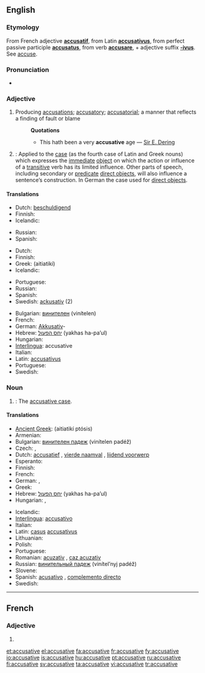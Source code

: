 ==English==

===Etymology===
From French adjective '''[[accusatif]]''', from Latin '''[[accusativus]]''', from perfect passive participle '''[[accusatus]]''', from verb '''[[accusare]]''', + adjective suffix '''[[-ivus]]'''. See [[accuse]].

===Pronunciation===
* {{audio|en-us-accusative.ogg|Audio (US)}}

===Adjective===
{{en-adj|-}}

# Producing [[accusation]]s; [[accusatory]]; [[accusatorial]]; a manner that reflects a finding of fault or blame
#: '''Quotations'''
#:* This hath been a very '''accusative''' age &mdash; [[w:Sir E. Dering|Sir E. Dering]]
# {{Grammar}}<!-- this is a template...if you wish to change the format, please edit the template itself -->: Applied to the [[case]] (as the fourth case of Latin and Greek nouns) which expresses the [[immediate]] [[direct object|object]] on which the action or influence of a [[transitive]] verb has its limited influence. Other parts of speech, including secondary or [[predicate]] [[direct object]]s, will also influence a sentence’s construction. In German the case used for [[direct object]]s.

====Translations====
{{trans-top|producing accusations; accusatory}}
* Dutch: [[beschuldigend]]
* Finnish: {{t-|fi|syyttävä}}
* Icelandic: {{t+|is|ásaka|m|f|n|alt=ásakandi}}
{{trans-mid}}
* Russian: {{t|ru|обвинительный|tr=obvinítel’nyj|sc=Cyrl}}
* Spanish: {{t+|es|acusativo|m}}
{{trans-bottom}}

{{trans-top|accusative case}}
* Dutch: {{t+|nl|accusatief}}
* Finnish: {{t+|fi|akkusatiivi|alt=akkusatiivi-}}
* Greek: {{t+|el|αιτιατική|f|sc=Grek}} (aitiatikí)
* Icelandic: {{t+|is|þolfall|alt=þolfalls-}}
{{trans-mid}}
* Portuguese: {{t+|pt|acusativo|m}}
* Russian: {{t+|ru|винительный|tr=vinítel’nyj|sc=Cyrl}}
* Spanish: {{t+|es|acusativo|m}}
* Swedish: [[ackusativ]] {{c}}(2)
{{trans-bottom}}

{{checktrans-top}}
* Bulgarian: [[винителен]] (vinítelen)
* French: {{t+|fr|accusatif|m}}
* German: [[Akkusativ]]-
* Hebrew: [[יחס הפעול]] (yakhas ha-pa’ul) {{m}}
* Hungarian: {{t+|hu|tárgy}}
* [[Interlingua]]: accusative
* Italian: {{t+|it|accusativo|m}}
* Latin: [[accusativus]] {{m}}
* Portuguese: {{t+|pt|acusativo|m}}
* Swedish: {{t+|sv|ackusativ|c}}
{{trans-bottom}}

===Noun===
{{en-noun}}

# {{Grammar}}: The [[accusative case]].

====Translations====
{{trans-top|accusative case}}
* [[Ancient Greek]]: {{IPAchar|[[αἰτιατική πτῶσις]]}} (aitiatikí ptósis) {{f}}
* Armenian: {{t|hy|հայցական|tr=hayc’akan|sc=Armn|xs=Armenian}}
* Bulgarian: [[винителен падеж]] (vinítelen padéž) {{m}}
* Czech: {{t-|cs|čtvrtý pád|m}}, {{t-|cs|akuzativ|m}}
* Dutch: [[accusatief]] {{m}}, [[vierde naamval]] {{m}}, [[lijdend voorwerp]] {{n}}
* Esperanto: {{t-|eo|akuzativo|xs=Esperanto}}
* Finnish: {{t+|fi|akkusatiivi}}
* French: {{t+|fr|accusatif|m}}
* German: {{t+|de|Akkusativ|m}}, {{t+|de|Wenfall|m}}
* Greek: {{t+|el|αιτιατική|f|sc=Grek}}
* Hebrew: [[יחס הפעול]] (yakhas ha-pa’ul) {{m}}
* Hungarian: {{t+|hu|tárgyeset}}, {{t|hu|akkuzatívusz}}
{{trans-mid}}
* Icelandic: {{t+|is|þolfall|n}}
* [[Interlingua]]: [[accusativo]]
* Italian: {{t+|it|accusativo|m}}
* Latin: [[casus]] [[accusativus]] {{m}}
* Lithuanian: {{t+|lt|galininkas|m|xs=Lithuanian}}
* Polish: {{t+|pl|biernik|m}}
* Portuguese: {{t+|pt|acusativo|m}}
* Romanian: [[acuzativ]] {{n}}, [[caz acuzativ]] {{n}}
* Russian: [[винительный падеж]] (vinítel’nyj padéž) {{m}}
* Slovene: {{t+|sl|tožilnik|m}}
* Spanish: [[acusativo]] {{m}}, [[complemento directo]] {{m}}
* Swedish: {{t+|sv|ackusativ|c}}
{{trans-bottom}}

----

==French==

===Adjective===
{{fr-adj-form}} {{f}}

# {{form of|feminine|accusatif|lang=French}}

[[et:accusative]]
[[el:accusative]]
[[fa:accusative]]
[[fr:accusative]]
[[fy:accusative]]
[[io:accusative]]
[[is:accusative]]
[[hu:accusative]]
[[pt:accusative]]
[[ru:accusative]]
[[fi:accusative]]
[[sv:accusative]]
[[ta:accusative]]
[[vi:accusative]]
[[tr:accusative]]